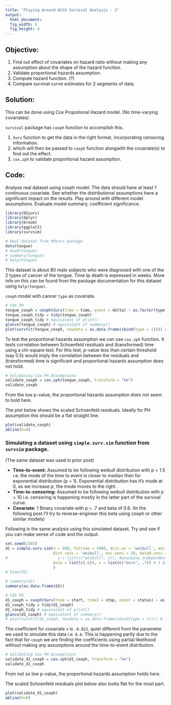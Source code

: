 ```yaml
---
title: "Playing Around With Survival Analysis - 2"
output: 
  html_document:
  fig_width: 6
  fig_height: 4
---
```


## Objective: 

1. Find out effect of covariates on hazard ratio without making any assumption about the shape of the hazard function.
2. Validate proportional hazards assumption. 
3. Compute hazard function. (?)
2. Compare survival curve estimates for 2 segments of data.


## Solution:

This can be done using Cox Propotional Hazard model. (No time-varying covariates)

`survival` package has `coxph` function to accomplish this. 

1. `Surv` function to get the data in the right format, incorporating censoring information.
2. which will then be passed to `coxph` function alongwith the covariate(s) to find out the effect.
3. `cox.zph` to validate proportional hazard assumption.


## Code:


Analyse real dataset using coxph model. The data should have at least 1 continuous covariate.
See whether the distributional assumptions have a significant impact on the results.
Play around with different model assumptions.
Evaluate model summary, coefficient significance.

```r
library(OIsurv)
library(dplyr)
library(broom)
library(ggplot2)
library(survsim)

```



```r
# Real dataset from KMsurv package
data(tongue)
# head(tongue)
# summary(tongue)
# help(tongue)
```

This dataset is about 80 male subjects who were diagnosed with one of the 2 types of cancer of the tongue. Time tp death is expressed in weeks. More info on this can be found from the package documentation for this dataset using `help(tongue)`.

`coxph` model with cancer `type` as covariate. 

```r
# COX PH
tongue_coxph = coxph(Surv(time = time, event = delta) ~ as.factor(type), data = tongue)
tongue_coxph_tidy = tidy(tongue_coxph)
tongue_coxph_tidy # equivalent of print()
glance(tongue_coxph) # equivalent of summary()
plot(survfit(tongue_coxph, newdata = as.data.frame(cbind(type = 1)))) # for prediction, only the inputs/covariates need to be provided
```

To test the proportional hazards assumption we can use `cox.zph` function. It tests correlation between Schoenfeld residuals and (transformed) time using a chi-square test. For this test, p-value less than certain threshold (say 0.5) would imply the correlation between the residuals and (transformed) time is significant and proportional hazards assumption does not hold.

```r
# Validating Cox PH Assumptions
validate_coxph = cox.zph(tongue_coxph, transform = "km")
validate_coxph
```

From the low p-value, the proportional hazards assumption does not seem to hold here. 

The plot below shows the scaled Schoenfeld residuals. Ideally for PH assumption this should be a flat straight line.

```r
plot(validate_coxph)
abline(h=0)

```


### Simulating a dataset using `simple.surv.sim` function from `survsim` package.

(The same dataset was used in prior post)

* **Time-to-event:** Assumed to be following weibull distribution with p = 1.5 i.e. the mode of the time to event is closer to median then for exponential distribution (p = 1). Exponential distribution has it's mode at 0, as we increase p, the mode moves to the right.
* **Time-to-censoring:** Assumed to be following weibull distribution with p = 10 i.e. censoring is happening mostly in the latter part of the survival curve.
* **Covariate:** 1 Binary covariate with p = .7 and beta of 0.6. (In the following post I'll try to reverse-engineer this beta using coxph or other similar models)

Following is the same analysis using this simulated dataset. Try and see if you can make sense of code and the output. 


```r
set.seed(2365)
d1 = simple.surv.sim(n = 500, foltime = 1000, dist.ev = 'weibull', anc.ev = 1.5, beta0.ev = 2, # event dist - weibull with p = 1.5
                     dist.cens = 'weibull', anc.cens = 10, beta0.cens = 2.01, # censoring dist - weibull with p = 10
#                      z = list(c("weibull", 1)), #assuming independent observations i.e. no within subject correlation 
                     beta = list(c(.6)), x = list(c("bern", .7)) # 1 binary covariate
                     )
# View(d1)

# summary(d1)
summary(as.data.frame(d1))

```



```r
# COX PH
d1_coxph = coxph(Surv(time = start, time2 = stop, event = status) ~ as.factor(x), data = d1)
d1_coxph_tidy = tidy(d1_coxph)
d1_coxph_tidy # equivalent of print()
glance(d1_coxph) # equivalent of summary()
# plot(survfit(d1_coxph, newdata = as.data.frame(cbind(type = 1)))) # for prediction, only the inputs/covariates need to be provided
```

The coefficient for covariate `x` is `-0.822`, quiet different from the parameter we used to simulate this data i.e. `0.6`. This is happening partly due to the fact that for `coxph` we are finding the coefficients using partial likelihood without making any assumptions around the time-to-event distribution.

```r
# Validating Cox PH Assumptions
validate_d1_coxph = cox.zph(d1_coxph, transform = "km")
validate_d1_coxph
```

From not so low p-value, the proportional hazards assumption holds here. 

The scaled Schoenfeld residuals plot below also looks flat for the most part.

```r
plot(validate_d1_coxph)
abline(h=0)

```
